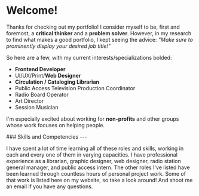 
# Welcome!

Thanks for checking out my portfolio! I consider myself to be, first
and foremost, a **critical thinker** and a **problem solver**. However,
in my research to find what makes a good portfolio, I kept seeing the
advice: _"Make sure to prominently display your desired job title!"_

So here are a few, with my current interests/specializations bolded:

- **Frontend Developer**
- UI/UX/Print/**Web Designer**
- **Circulation / Cataloging Librarian**
- Public Access Television Production Coordinator
- Radio Board Operator
- Art Director
- Session Musician

I'm especially excited about working for **non-profits** and other
groups whose work focuses on helping people.

<Container fluid className='bg-secondary text-white p-2 my-4 px-5'>
### Skills and Competencies
---

<Skills variant='plain' />
</Container>

I have spent a lot of time learning all of these roles and skills,
working in each and every one of them in varying capacities. I
have professional experience as a librarian, graphic designer, web
designer, radio station general manager, and public access intern. The other roles I've listed
have been learned through countless hours of personal project work.
Some of that work is listed here on my website, so take a look around!
And shoot me an email if you have any questions.
